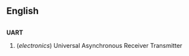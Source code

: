 ==English==
=={{initialism}}==
'''UART'''

#(''electronics'') Universal Asynchronous Receiver Transmitter